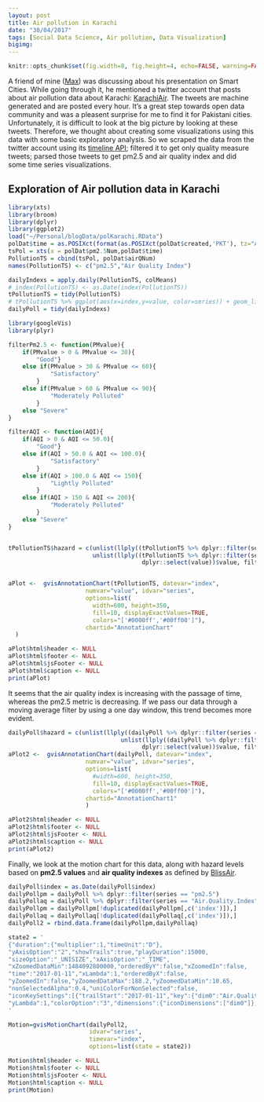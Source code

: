 ```yaml
---
layout: post
title: Air pollution in Karachi 
date: "30/04/2017"
tags: [Social Data Science, Air pollution, Data Visualization]
bigimg: 
---
```


```r
knitr::opts_chunk$set(fig.width=8, fig.height=4, echo=FALSE, warning=FALSE, message=FALSE, fig.align = 'center')
```

A friend of mine ([Max](http://maxkrueger.com/)) was discussing about his presentation on Smart Cities. While going through it, he mentioned a twitter account that posts about air pollution data about Karachi: [KarachiAir](https://twitter.com/KarachiAir). The tweets are machine generated and are posted every hour. It's a great step towards open data community and was a pleasent surprise for me to find it for Pakistani cities. 
Unfortunately, it is difficult to look at the big picture by looking at these tweets. Therefore, we thought about creating some visualizations using this data with some basic exploratory analysis. So we scraped the data from the twitter account using its [timeline API](https://dev.twitter.com/rest/reference/get/statuses/user_timeline); filtered it to get only quality measure tweets; parsed those tweets to get pm2.5 and air quality index and did some time series visualizations. 

## Exploration of Air pollution data in Karachi

```r
library(xts)
library(broom)
library(dplyr)
library(ggplot2)
load("~/Personal/blogData/polKarachi.RData")
polDat$time = as.POSIXct(format(as.POSIXct(polDat$created,'PKT'), tz="Asia/Karachi"))
tsPol = xts(x = polDat$pm2.5Num,polDat$time)
PollutionTS = cbind(tsPol, polDat$airQNum)
names(PollutionTS) <- c("pm2.5","Air Quality Index")

dailyIndexs = apply.daily(PollutionTS, colMeans)
# index(PollutionTS) <- as.Date(index(PollutionTS))
tPollutionTS = tidy(PollutionTS)
# tPollutionTS %>% ggplot(aes(x=index,y=value, color=series)) + geom_line()
dailyPoll = tidy(dailyIndexs)
```

```r
library(googleVis)
library(plyr)

filterPm2.5 <- function(PMvalue){
    if(PMvalue > 0 & PMvalue <= 30){
        "Good"}
    else if(PMvalue > 30 & PMvalue <= 60){
            "Satisfactory"
        }
    else if(PMvalue > 60 & PMvalue <= 90){
            "Moderately Polluted"
        }
    else "Severe"
}

filterAQI <- function(AQI){
    if(AQI > 0 & AQI <= 50.0){
        "Good"}
    else if(AQI > 50.0 & AQI <= 100.0){
            "Satisfactory"
        }
    else if(AQI > 100.0 & AQI <= 150){
            "Lightly Polluted"
        }
    else if(AQI > 150 & AQI <= 200){
            "Moderately Polluted"
        }
    else "Severe"
}


tPollutionTS$hazard = c(unlist(llply((tPollutionTS %>% dplyr::filter(series == "pm2.5") %>% dplyr::select(value))$value, filterPm2.5)),
                        unlist(llply((tPollutionTS %>% dplyr::filter(series == "Air.Quality.Index") %>%
                                      dplyr::select(value))$value, filterAQI)))


aPlot <-  gvisAnnotationChart(tPollutionTS, datevar="index",
                      numvar="value", idvar="series",
                      options=list(
                        width=600, height=350,
                        fill=10, displayExactValues=TRUE,
                        colors="['#0000ff','#00ff00']"),
                      chartid="AnnotationChart"
  )

aPlot$html$header <- NULL
aPlot$html$footer <- NULL
aPlot$html$jsFooter <- NULL
aPlot$html$caption <- NULL
print(aPlot)

```

It seems that the air quality index is increasing with the passage of time, whereas the pm2.5 metric is decreasing. If we pass our data through a moving average filter by using a one day window, this trend becomes more evident. 

```r

dailyPoll$hazard = c(unlist(llply((dailyPoll %>% dplyr::filter(series == "pm2.5") %>% dplyr::select(value))$value, filterPm2.5)),
                                unlist(llply((dailyPoll %>% dplyr::filter(series == "Air.Quality.Index") %>%
                                      dplyr::select(value))$value, filterAQI)))
aPlot2 <-  gvisAnnotationChart(dailyPoll, datevar="index",
                      numvar="value", idvar="series",
                      options=list(
                        #width=600, height=350,
                        fill=10, displayExactValues=TRUE,
                        colors="['#0000ff','#00ff00']"),
                      chartid="AnnotationChart1"
                      )

aPlot2$html$header <- NULL
aPlot2$html$footer <- NULL
aPlot2$html$jsFooter <- NULL
aPlot2$html$caption <- NULL
print(aPlot2)

```

Finally, we look at the motion chart for this data, along with hazard levels based on __pm2.5 values__ and __air quality indexes__ as defined by [BlissAir](https://blissair.com/what-is-pm-2-5.htm).

```r

dailyPoll$index = as.Date(dailyPoll$index)
dailyPollpm = dailyPoll %>% dplyr::filter(series == "pm2.5")
dailyPollaq = dailyPoll %>% dplyr::filter(series == "Air.Quality.Index")
dailyPollpm = dailyPollpm[!duplicated(dailyPollpm[,c('index')]),]
dailyPollaq = dailyPollaq[!duplicated(dailyPollaq[,c('index')]),]
dailyPoll2 = rbind.data.frame(dailyPollpm,dailyPollaq)

state2 = '
{"duration":{"multiplier":1,"timeUnit":"D"},
"yAxisOption":"2","showTrails":true,"playDuration":15000,
"sizeOption":"_UNISIZE","xAxisOption":"_TIME",
"xZoomedDataMin":1484092800000,"orderedByY":false,"xZoomedIn":false,
"time":"2017-01-11","xLambda":1,"orderedByX":false,
"yZoomedIn":false,"yZoomedDataMax":188.2,"yZoomedDataMin":10.65,
"nonSelectedAlpha":0.4,"uniColorForNonSelected":false,
"iconKeySettings":[{"trailStart":"2017-01-11","key":{"dim0":"Air.Quality.Index"}}],
"yLambda":1,"colorOption":"3","dimensions":{"iconDimensions":["dim0"]},"xZoomedDataMax":1493510400000,"iconType":"BUBBLE"}
'

Motion=gvisMotionChart(dailyPoll2, 
                       idvar="series", 
                       timevar="index",
                       options=list(state = state2))

Motion$html$header <- NULL
Motion$html$footer <- NULL
Motion$html$jsFooter <- NULL
Motion$html$caption <- NULL
print(Motion)

```
